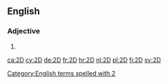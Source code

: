 ==English==

===Adjective===
{{en-adj|-}}

# {{abbreviation of|[[two]][[-dimensional]]|lang=en}}

[[Category:English terms spelled with 2]]

[[ca:2D]]
[[cy:2D]]
[[de:2D]]
[[fr:2D]]
[[hr:2D]]
[[nl:2D]]
[[pl:2D]]
[[fi:2D]]
[[sv:2D]]